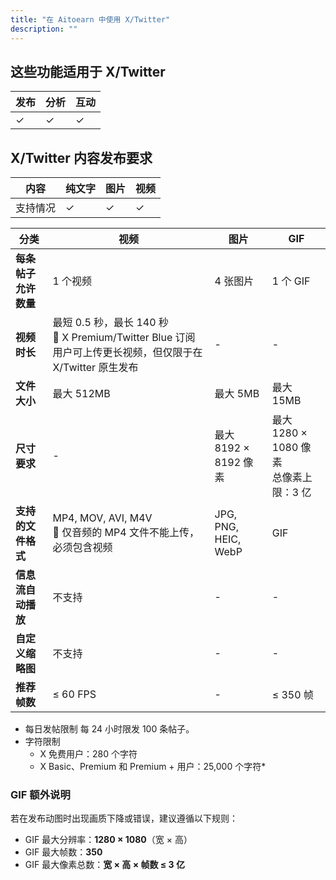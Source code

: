 ```yaml
---
title: "在 Aitoearn 中使用 X/Twitter"
description: ""
---
```


## 这些功能适用于 X/Twitter

| 发布 | 分析 | 互动 |
| --- | --- | --- |
| ✓ | ✓ | ✓ |

## X/Twitter 内容发布要求
| 内容 | 纯文字 | 图片 | 视频 |
| --- | --- | --- | --- |
| 支持情况 | ✓ | ✓ | ✓ |

| 分类                     | 视频                                                                 | 图片                  | GIF                            |
|--------------------------|----------------------------------------------------------------------|-----------------------|--------------------------------|
| **每条帖子允许数量**        | 1 个视频                                                               | 4 张图片                | 1 个 GIF                        |
| **视频时长**               | 最短 0.5 秒，最长 140 秒<br />📝 X Premium/Twitter Blue 订阅用户可上传更长视频，但仅限于在 X/Twitter 原生发布 | -                     | -                              |
| **文件大小**               | 最大 512MB                                                            | 最大 5MB               | 最大 15MB                       |
| **尺寸要求**               | -                                                                    | 最大 8192 × 8192 像素   | 最大 1280 × 1080 像素<br />总像素上限：3 亿 |
| **支持的文件格式**          | MP4, MOV, AVI, M4V<br />📝 仅音频的 MP4 文件不能上传，必须包含视频        | JPG, PNG, HEIC, WebP  | GIF                            |
| **信息流自动播放**          | 不支持                                                                | -                     | -                              |
| **自定义缩略图**            | 不支持                                                                | -                     | -                              |
| **推荐帧数**               | ≤ 60 FPS                                                             | -                     | ≤ 350 帧                        |

- 每日发帖限制	每 24 小时限发 100 条帖子。
- 字符限制	
  - X 免费用户：280 个字符
  - X Basic、Premium 和 Premium + 用户：25,000 个字符*

### GIF 额外说明
若在发布动图时出现画质下降或错误，建议遵循以下规则：
- GIF 最大分辨率：**1280 × 1080**（宽 × 高）  
- GIF 最大帧数：**350**  
- GIF 最大像素总数：**宽 × 高 × 帧数 ≤ 3 亿**


